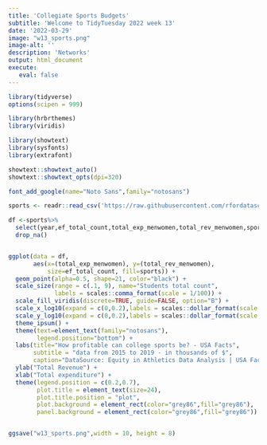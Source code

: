 ```yaml
---
title: 'Collegiate Sports Budgets'
subtitle: 'Welcome to TidyTuesday 2022 week 13'
date: '2022-03-29'
image: "w13_sports.png"
image-alt: ''
description: 'Networks'
output: html_document
execute: 
   eval: false
---
```




```r

library(tidyverse)
options(scipen = 999)

library(hrbrthemes)
library(viridis)

library(showtext)
library(sysfonts)
library(extrafont)

showtext::showtext_auto()
showtext::showtext_opts(dpi=320)

font_add_google(name="Noto Sans",family="notosans")

sports <- readr::read_csv('https://raw.githubusercontent.com/rfordatascience/tidytuesday/master/data/2022/2022-03-29/sports.csv')

df <-sports%>%
  select(year,ef_total_count,total_exp_menwomen,total_rev_menwomen,sports)%>%
  drop_na() 


ggplot(data = df,
       aes(x=(total_exp_menwomen), y=(total_rev_menwomen), 
           size=ef_total_count, fill=sports)) +
  geom_point(alpha=0.5, shape=21, color="black") +
  scale_size(range = c(.1, 9), name="Students total count",
             labels = scales::comma_format(scale = 1/100)) +
  scale_fill_viridis(discrete=TRUE, guide=FALSE, option="B") +
  scale_x_log10(expand = c(0,0.2),labels = scales::dollar_format(scale = 1/100))+
  scale_y_log10(expand = c(0,0.2),labels = scales::dollar_format(scale = 1/100))+
  theme_ipsum() +
  theme(text=element_text(family="notosans"),
        legend.position="bottom") +
  labs(title="How profitable can college sports be? - USA Facts",
       subtitle = "data from 2015 to 2019 - in thousands of $",
       caption="DataSource: Equity in Athletics Data Analysis | USA Facts | DataViz: Federica Gazzelloni")+
  ylab("Total Revenue") +
  xlab("Total expenditure") +
  theme(legend.position = c(0.2,0.7),
        plot.title = element_text(size=24),
        plot.title.position = "plot",
        plot.background = element_rect(color="grey86",fill="grey86"),
        panel.background = element_rect(color="grey86",fill="grey86"))


ggsave("w13_sports.png",width = 10, height = 8)
```

